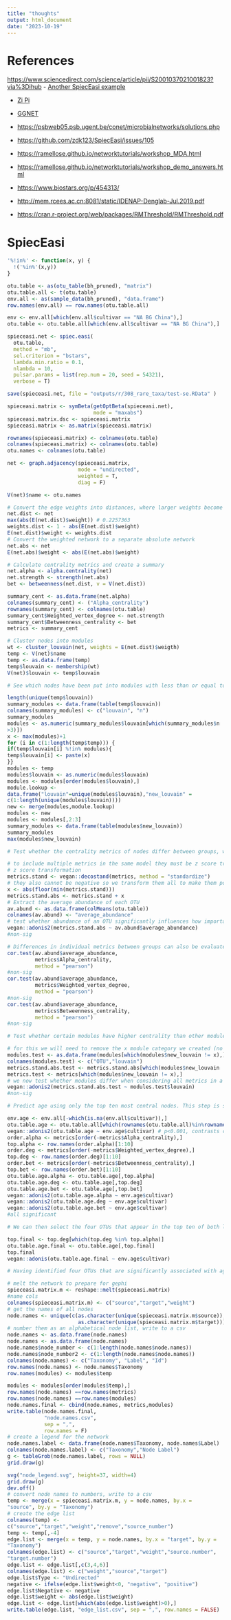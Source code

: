 ```yaml
---
title: "thoughts"
output: html_document
date: "2023-10-19"
---
```


# References

<https://www.sciencedirect.com/science/article/pii/S2001037021001823?via%3Dihub> - [Another SpiecEasi example](https://www.bioconductor.org/packages/release/bioc/vignettes/netOmics/inst/doc/netOmics.html#network-exploration)

-   [Zi Pi](https://www.nature.com/articles/nature03288.pdf)

-   [GGNET](https://briatte.github.io/ggnet/)

-   <https://psbweb05.psb.ugent.be/conet/microbialnetworks/solutions.php>

-   <https://github.com/zdk123/SpiecEasi/issues/105>

-   <https://ramellose.github.io/networktutorials/workshop_MDA.html>

-   <https://ramellose.github.io/networktutorials/workshop_demo_answers.html>

-   <https://www.biostars.org/p/454313/>

-   <http://mem.rcees.ac.cn:8081/static/IDENAP-Denglab-Jul.2019.pdf>

-   <https://cran.r-project.org/web/packages/RMThreshold/RMThreshold.pdf>

# SpiecEasi

```r
'%!in%' <- function(x, y) {
  !('%in%'(x,y))
}

otu.table <- as(otu_table(bh_pruned), "matrix")
otu.table.all <- t(otu.table)
env.all <- as(sample_data(bh_pruned), "data.frame")
row.names(env.all) == row.names(otu.table.all)

env <- env.all[which(env.all$cultivar == "NA BG China"),]
otu.table <- otu.table.all[which(env.all$cultivar == "NA BG China"),]

spieceasi.net <- spiec.easi(
  otu.table,
  method = "mb",
  sel.criterion = "bstars",
  lambda.min.ratio = 0.1,
  nlambda = 10,
  pulsar.params = list(rep.num = 20, seed = 54321),
  verbose = T)

save(spieceasi.net, file = "outputs/r/308_rare_taxa/test-se.RData" )

spieceasi.matrix <- symBeta(getOptBeta(spieceasi.net),
                            mode = "maxabs")
spieceasi.matrix.dsc <- spieceasi.matrix
spieceasi.matrix <- as.matrix(spieceasi.matrix)

rownames(spieceasi.matrix) <- colnames(otu.table)
colnames(spieceasi.matrix) <- colnames(otu.table)
otu.names <- colnames(otu.table)

net <- graph.adjacency(spieceasi.matrix, 
                       mode = "undirected",
                       weighted = T,
                       diag = F)

V(net)$name <- otu.names

# Convert the edge weights into distances, where larger weights become shorter distances:
net.dist <- net 
max(abs(E(net.dist)$weight)) # 0.2257363
weights.dist <- 1 - abs(E(net.dist)$weight)
E(net.dist)$weight <- weights.dist
# Convert the weighted network to a separate absolute network
net.abs <- net
E(net.abs)$weight <- abs(E(net.abs)$weight)

# Calculate centrality metrics and create a summary
net.alpha <- alpha.centrality(net)
net.strength <- strength(net.abs)
bet <- betweenness(net.dist, v = V(net.dist))

summary_cent <- as.data.frame(net.alpha)
colnames(summary_cent) <- ("Alpha_centrality")
rownames(summary_cent) <- colnames(otu.table)
summary_cent$Weighted_vertex_degree <- net.strength
summary_cent$Betweenness_centrality <- bet
metrics <- summary_cent

# Cluster nodes into modules
wt <- cluster_louvain(net, weights = E(net.dist)$weigth)
temp <- V(net)$name
temp <- as.data.frame(temp)
temp$louvain <- membership(wt)
V(net)$louvain <- temp$louvain

# See which nodes have been put into modules with less than or equal to three members and then combine them into a single group that should be consider as not having been assigned a module

length(unique(temp$louvain))
summary_modules <- data.frame(table(temp$louvain))
colnames(summary_modules) <- c("louvain", "n")
summary_modules
modules <- as.numeric(summary_modules$louvain[which(summary_modules$n
>3)])
x <- max(modules)+1
for (i in c(1:length(temp$temp))) {
if(temp$louvain[i] %!in% modules){
temp$louvain[i] <- paste(x)
}}
modules <- temp
modules$louvain <- as.numeric(modules$louvain)
modules <- modules[order(modules$louvain),]
module.lookup <-
data.frame("louvain"=unique(modules$louvain),"new_louvain" =
c(1:length(unique(modules$louvain))))
new <- merge(modules,module.lookup)
modules <- new
modules <- modules[,2:3]
summary_modules <- data.frame(table(modules$new_louvain))
summary_modules
max(modules$new_louvain)

# Test whether the centrality metrics of nodes differ between groups, when considered as a multivariate dataset. Here, we examine whether an OTU’s relative abundance affects its centrality metrics

# to include multiple metrics in the same model they must be z score transformed to all be on the same scale
# z score transformation
metrics.stand <- vegan::decostand(metrics, method = "standardize")
# they also cannot be negative so we transform them all to make them positive
x <- abs(floor(min(metrics.stand)))
metrics.stand.abs <- metrics.stand + x
# Extract the average abundance of each OTU
av.abund <- as.data.frame(colMeans(otu.table))
colnames(av.abund) <- "average_abundance"
# test whether abundance of an OTU significantly influences how important it is in this network?
vegan::adonis2(metrics.stand.abs ~ av.abund$average_abundance)
#non-sig

# Differences in individual metrics between groups can also be evaluated.
cor.test(av.abund$average_abundance, 
         metrics$Alpha_centrality, 
         method = "pearson")
#non-sig
cor.test(av.abund$average_abundance,
         metrics$Weighted_vertex_degree,
         method = "pearson")
#non-sig
cor.test(av.abund$average_abundance,
         metrics$Betweenness_centrality,
         method = "pearson")
#non-sig

# Test whether certain modules have higher centrality than other modules.

# for this we will need to remove the x module category we created (no module)
modules.test <- as.data.frame(modules[which(modules$new_louvain != x),])
colnames(modules.test) <- c("OTU","louvain")
metrics.stand.abs.test <- metrics.stand.abs[which(modules$new_louvain != x),]
metrics.test <- metrics[which(modules$new_louvain != x),]
# we now test whether modules differ when considering all metrics in a single model
vegan::adonis2(metrics.stand.abs.test ~ modules.test$louvain)
#non-sig

# Predict age using only the top ten most central nodes. This step is simply an example of how important nodes can be treated separately

env.age <- env.all[-which(is.na(env.all$cultivar)),]
otu.table.age <- otu.table.all[which(rownames(otu.table.all)%in%rownames(env.age)),]
vegan::adonis2(otu.table.age ~ env.age$cultivar) # p<0.001, contrasts can be applied only to factors with 2 or more levels
order.alpha <- metrics[order(-metrics$Alpha_centrality),]
top.alpha <- row.names(order.alpha)[1:10]
order.deg <- metrics[order(-metrics$Weighted_vertex_degree),]
top.deg <- row.names(order.deg)[1:10]
order.bet <- metrics[order(-metrics$Betweenness_centrality),]
top.bet <- row.names(order.bet)[1:10]
otu.table.age.alpha <- otu.table.age[,top.alpha]
otu.table.age.deg <- otu.table.age[,top.deg]
otu.table.age.bet <- otu.table.age[,top.bet]
vegan::adonis2(otu.table.age.alpha ~ env.age$cultivar)
vegan::adonis2(otu.table.age.deg ~ env.age$cultivar)
vegan::adonis2(otu.table.age.bet ~ env.age$cultivar)
#all significant

# We can then select the four OTUs that appear in the top ten of both lists

top.final <- top.deg[which(top.deg %in% top.alpha)]
otu.table.age.final <- otu.table.age[,top.final]
top.final
vegan::adonis(otu.table.age.final ~ env.age$cultivar)

# Having identified four OTUs that are significantly associated with age we can now export the network to Gephi to view the graph

# melt the network to prepare for gephi
spieceasi.matrix.m <- reshape::melt(spieceasi.matrix)
#name cols
colnames(spieceasi.matrix.m) <- c("source","target","weight")
# get the names of all nodes
node.names <- unique(c(as.character(unique(spieceasi.matrix.m$source)),
                       as.character(unique(spieceasi.matrix.m$target))))
# number them as an alphabetical node list, write to a csv
node.names <- as.data.frame(node.names)
node.names <- as.data.frame(node.names)
node.names$node_number <- c(1:length(node.names$node.names))
node.names$node_number2 <- c(1:length(node.names$node.names))
colnames(node.names) <- c("Taxonomy", "Label", "Id")
row.names(node.names) <- node.names$Taxonomy
row.names(modules) <- modules$temp

modules <- modules[order(modules$temp),]
row.names(node.names) ==row.names(metrics)
row.names(node.names) ==row.names(modules)
node.names.final <- cbind(node.names, metrics,modules)
write.table(node.names.final, 
            "node.names.csv", 
            sep = ",", 
            row.names = F)
# create a legend for the network
node.names.label <- data.frame(node.names$Taxonomy, node.names$Label)
colnames(node.names.label) <- c("Taxonomy","Node Label")
g <- tableGrob(node.names.label, rows = NULL)
grid.draw(g)

svg("node_legend.svg", height=37, width=4)
grid.draw(g)
dev.off()
# convert node names to numbers, write to a csv
temp <- merge(x = spieceasi.matrix.m, y = node.names, by.x =
"source", by.y = "Taxonomy")
# create the edge list
colnames(temp) <-
c("source","target","weight","remove","source_number")
temp <- temp[,-4]
edge.list <- merge(x = temp, y = node.names, by.x = "target", by.y =
"Taxonomy")
colnames(edge.list) <- c("source","target","weight","source.number",
"target.number")
edge.list <- edge.list[,c(3,4,6)]
colnames(edge.list) <- c("weight","source","target")
edge.list$Type <- "Undirected"
negative <- ifelse(edge.list$weight<0, "negative", "positive")
edge.list$Negative <- negative
edge.list$weight <- abs(edge.list$weight)
edge.list <- edge.list[which(abs(edge.list$weight)>0),]
write.table(edge.list, "edge_list.csv", sep = ",", row.names = FALSE)

```
